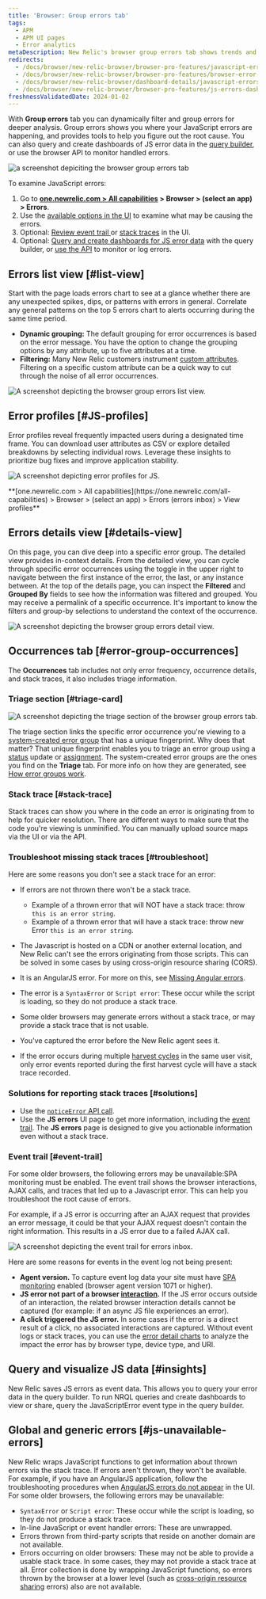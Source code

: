 ```yaml
---
title: 'Browser: Group errors tab'
tags:
  - APM
  - APM UI pages
  - Error analytics
metaDescription: New Relic's browser group errors tab shows trends and anomalies that help you compare and troubleshoot error events.
redirects:
  - /docs/browser/new-relic-browser/browser-pro-features/javascript-errors-page-detect-analyze-errors
  - /docs/browser/new-relic-browser/browser-pro-features/browser-error-profiles-find-error-causes
  - /docs/browser/new-relic-browser/dashboard-details/javascript-errors-dashboard
  - /docs/browser/new-relic-browser/browser-pro-features/js-errors-dashboard-examining-errors-over-time/
freshnessValidatedDate: 2024-01-02
---
```


With <DNT>**Group errors**</DNT> tab you can dynamically filter and group errors for deeper analysis. Group errors shows you where your JavaScript errors are happening, and provides tools to help you figure out the root cause. You can also query and create dashboards of JS error data in the [query builder](/docs/query-your-data/explore-query-data/query-builder/introduction-query-builder), or use the browser API to monitor handled errors.

<img
  title="browser group errors tab "
  alt="a screenshot depiciting the browser group errors tab"
  src="/images/errors-inbox_screenshot-full_browser-group-errors-tab.webp"
/>

To examine JavaScript errors:

1. Go to <DNT>**[one.newrelic.com > All capabilities](https://one.newrelic.com/all-capabilities) > Browser > (select an app) > Errors**</DNT>.
2. Use the [available options in the UI](#ui-features) to examine what may be causing the errors.
3. Optional: [Review event trail ](#event-trail) or [stack traces](#stack-trace) in the UI.
4. Optional: [Query and create dashboards for JS error data](#insights) with the query builder, or [use the API](#api-logs) to monitor or log errors.

## Errors list view  [#list-view]

Start with the page loads errors chart to see at a glance whether there are any unexpected spikes, dips, or patterns with errors in general.
Correlate any general patterns on the top 5 errors chart to alerts occurring during the same time period.

* <DNT>**Dynamic grouping:**</DNT> The default grouping for error occurrences is based on the error message. You have the option to change the grouping options by any attribute, up to five attributes at a time.
* <DNT>**Filtering:**</DNT> Many New Relic customers instrument [custom attributes](/docs/data-apis/custom-data/custom-events/collect-custom-attributes/#enabling-custom). Filtering on a specific custom attribute can be a quick way to cut through the noise of all error occurrences.

<img
  title="browser group errors list view"
  alt="A screenshot depicting the browser group errors list view. "
  src="/images/errors-inbox_screenshot-full_browser-errors-list-view.webp"
/>

## Error profiles [#JS-profiles]

Error profiles reveal frequently impacted users during a designated time frame. You can download user attributes as CSV or explore detailed breakdowns by selecting individual rows. Leverage these insights to prioritize bug fixes and improve application stability.

<img
  title="JS error profiles"
  alt="A screenshot depicting error profiles for JS."
  src="/images/errors-inbox_screenshot-crop_browser-error-profiles.webp"
/>

<figcaption>
  <DNT>
    **[one.newrelic.com > All capabilities](https://one.newrelic.com/all-capabilities) > Browser > (select an app) > Errors (errors inbox) > View profiles**
  </DNT>
</figcaption>

## Errors details view  [#details-view]

On this page, you can dive deep into a specific error group. The detailed view provides in-context details.
From the detailed view, you can cycle through specific error occurrences using the toggle in the upper right to navigate between the first instance of the error, the last, or any instance between.
At the top of the details page, you can inspect the <DNT>**Filtered**</DNT> and <DNT>**Grouped By**</DNT> fields to see how the information was filtered and grouped. You may receive a permalink of a specific occurrence. It's important to know the filters and group-by selections to understand the context of the occurrence.

<img
  title="browser errors details view"
  alt="A screenshot depicting the browser group errors detail view. "
  src="/images/errors-inbox_screenshot-crop_browser-errors-details-view.webp"
/>

## Occurrences tab [#error-group-occurrences]

The <DNT>**Occurrences**</DNT> tab includes not only error frequency, occurrence details, and stack traces, it also includes triage information.

### Triage section [#triage-card]

<img
  title="errors inbox triage"
  alt="A screenshot depicting the triage section of the browser group errors tab."
  src="/images/errors-inbox_screenshot-crop_errors-inbox-triage-section.webp"
/>

The triage section links the specific error occurrence you're viewing to a [system-created error group](/docs/errors-inbox/errors-inbox/#groups) that has a unique fingerprint. Why does that matter? That unique fingerprint enables you to triage an error group using a [status](/docs/errors-inbox/errors-inbox/#status) update or [assignment](/docs/errors-inbox/errors-inbox/#assign). The system-created error groups are the ones you find on the <DNT>**Triage**</DNT> tab. For more info on how they are generated, see [How error groups work](/docs/errors-inbox/errors-inbox/#how-groups-work).

### Stack trace [#stack-trace]

Stack traces can show you where in the code an error is originating from to help for quicker resolution. There are different ways to make sure that the code you're viewing is unminified. You can manually upload source maps via the UI or via the API.

### Troubleshoot missing stack traces [#troubleshoot]

Here are some reasons you don't see a stack trace for an error:

* If errors are not thrown there won't be a stack trace.
  * Example of a thrown error that will NOT have a stack trace: throw `this is an error string`.
  * Example of a thrown error that will  have a stack trace: throw new Error `this is an error string`.

* The Javascript is hosted on a CDN or another external location, and New Relic can't see the errors originating from those scripts. This can be solved in some cases by using cross-origin resource sharing (CORS).

* It is an AngularJS error. For more on this, see [Missing Angular errors](/docs/browser/new-relic-browser/troubleshooting/angularjs-errors-do-not-appear).

* The error is a `SyntaxError` or `Script error`: These occur while the script is loading, so they do not produce a stack trace.

* Some older browsers may generate errors without a stack trace, or may provide a stack trace that is not usable.

* You've captured the error before the New Relic agent sees it.

* If the error occurs during multiple [harvest cycles](/docs/new-relic-solutions/get-started/glossary/#harvest-cycle) in the same user visit, only error events reported during the first harvest cycle will have a stack trace recorded.

### Solutions for reporting stack traces [#solutions]

* Use the [`noticeError` API call](/docs/browser/new-relic-browser/browser-agent-spa-api/notice-error).
* Use the <DNT>**JS errors**</DNT> UI page to get more information, including the [event trail](#event-trail). The <DNT>**JS errors**</DNT> page is designed to give you actionable information even without a stack trace.

### Event trail [#event-trail]

For some older browsers, the following errors may be unavailable:SPA monitoring must be enabled.
The event trail shows the browser interactions, AJAX calls, and traces that led up to a Javascript error. This can help you troubleshoot the root cause of errors.

For example, if a JS error is occurring after an AJAX request that provides an error message, it could be that your AJAX request doesn't contain the right information. This results in a JS error due to a failed AJAX call.

<img
  title="event trail errors inbox"
  alt="A screenshot depicting the event trail for errors inbox. "
  src="/images/errors-inbox_screenshot-crop_event-trail-for-errors-inbox.webp"
/>

Here are some  reasons for events in the event log not being present:

* <DNT>**Agent version.**</DNT> To capture event log data your site must have [SPA monitoring](/docs/browser/single-page-app-monitoring/get-started/install-single-page-app-monitoring-new-relic-browser) enabled (browser agent version 1071 or higher).
* <DNT>**JS error not part of a browser [interaction](/docs/using-new-relic/welcome-new-relic/getting-started/glossary#interaction).**</DNT> If the JS error occurs outside of an interaction, the related browser interaction details cannot be captured (for example: if an async JS file experiences an error).
* <DNT>**A click triggered the JS error.**</DNT> In some cases if the error is a direct result of a click, no associated interactions are captured.
  Without event logs or stack traces, you can use the [error detail charts](#error-details) to analyze the impact the error has by browser type, device type, and URI.

## Query and visualize JS data [#insights]

New Relic saves JS errors as event data. This allows you to query your error data in the query builder. To run NRQL queries and create dashboards to view or share, query the JavaScriptError event type in the query builder.

## Global and generic errors [#js-unavailable-errors]

New Relic wraps JavaScript functions to get information about thrown errors via the stack trace. If errors aren't thrown, they won't be available. For example, if you have an AngularJS application, follow the troubleshooting procedures when [AngularJS errors do not appear](/docs/browser/new-relic-browser/troubleshooting/angularjs-errors-do-not-appear) in the UI.
For some older browsers, the following errors may be unavailable:

* `SyntaxError` or `Script error`: These occur while the script is loading, so they do not produce a stack trace.
* In-line JavaScript or event handler errors: These are unwrapped.
* Errors thrown from third-party scripts that reside on another domain are not available.
* Errors occurring on older browsers: These may not be able to provide a usable stack trace. In some cases, they may not provide a stack trace at all.
  Error collection is done by wrapping JavaScript functions, so errors thrown by the browser at a lower level (such as [cross-origin resource sharing](http://en.wikipedia.org/wiki/Cross-origin_resource_sharing) errors) also are not available.
